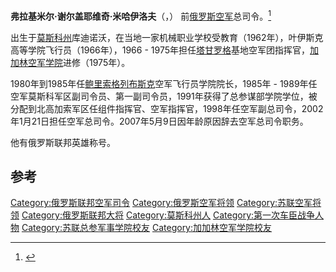 {{Infobox military person
|name         = 弗拉基米尔·谢尔盖耶维奇·米哈伊洛夫
|image        = Vladimir Mikhailov.jpg
|image_siz    = 200px
|caption      = 2005年
|birth_date   = 1943年10月6日
|death_date   = 
|birth_place  = [[苏联|苏联]]
|death_place  = 
|placeofburial=
|nickname     =
|allegiance   = {{USSR}}<br />[[File:Flag_of_Russia.svg|20px]] [[俄罗斯|俄罗斯]]
|branch       = [[File:Flag_of_the_Air_Force_of_the_Russian_Federation.svg|25px]] [[俄罗斯空军|俄罗斯空军]]
|serviceyears = 1941年—1993年
|rank         = [[File:RAF_AF_F9GenArmy_2010h.png|50px]] [[大将|大将]]
|commands     = [[俄罗斯空军|俄罗斯空军]]
|unit         = 
|battles      = [[第一次車臣戰爭|第一次車臣戰爭]]（1994-1995年）
|awards       ={{{!}} style="background: transparent"
{{!}} {{俄罗斯联邦英雄}}
{{!}}}
{{{!}} style="background: transparent"
{{!}} [[File:Order_of_War_Merit_ribbon.png|40px]] {{!!}} [[File:SU_Order_For_Personal_Courage_ribbon.svg|40px]] {{!!}} {{三级在苏联武装力量中为祖国服务勋章}}
{{!}}-
{{!}} {{苏联功勋军事飞行员}} 
{{!}}}
}}
'''弗拉基米尔·谢尔盖耶维奇·米哈伊洛夫'''（{{lang-ru|Владимир Серге́евич Михайлов|Vladimir Sergeyevich Mikhaylov}}，{{bd|1943年|10月6日||catIdx=M米哈伊洛夫}}） 前[[俄罗斯空军|俄罗斯空军]]总司令。<ref>{{cite web|url=https://web.archive.org/web/20171106220409/http://russia-today.narod.ru:80/bio/l_n/michailov_vs.htm|title=Vladimir Mikhailov: Chief of the Air Force|publisher=Russia Today|language=ru|accessdate=2010-06-07}}</ref>

出生于[[莫斯科州|莫斯科州]]库迪诺沃，在当地一家机械职业学校受教育（1962年），叶伊斯克高等学院飞行员（1966年），1966 - 1975年担任[[塔甘罗格|塔甘罗格]]基地空军团指挥官，[[加加林空军学院|加加林空军学院]]进修（1975年）。

1980年到1985年任[[鲍里索格列布斯克|鲍里索格列布斯克]]空军飞行员学院院长，1985年 - 1989年任空军莫斯科军区副司令员、第一副司令员，1991年获得了总参谋部学院学位，被分配到北高加索军区任组件指挥官、空军指挥官，1998年任空军副总司令，2002年1月21日担任空军总司令。2007年5月9日因年龄原因辞去空军总司令职务。

他有俄罗斯联邦英雄称号。

== 参考 ==
{{Reflist}}

{{S-start}}
{{s-mil}}
{{Succession box|
 title=[[俄罗斯空军|俄罗斯空军]]总司令|
 before=[[阿纳托利·科尔努科夫|阿纳托利·科尔努科夫]]|
 years=2002年 – 2007年|
 after=[[亚历山大·泽林|亚历山大·泽林]]
}}
{{S-end}}
{{Authority control}}

{{DEFAULTSORT:Mikhaylov, Vladimir Sergeyevich}}
[[Category:俄罗斯联邦空军司令|Category:俄罗斯联邦空军司令]]
[[Category:俄罗斯空军将领|Category:俄罗斯空军将领]]
[[Category:苏联空军将领|Category:苏联空军将领]]
[[Category:俄罗斯联邦大将|Category:俄罗斯联邦大将]]
[[Category:莫斯科州人|Category:莫斯科州人]]
[[Category:第一次车臣战争人物|Category:第一次车臣战争人物]]
[[Category:苏联总参军事学院校友|Category:苏联总参军事学院校友]]
[[Category:加加林空军学院校友|Category:加加林空军学院校友]]

{{Russia-mil-bio-stub}}